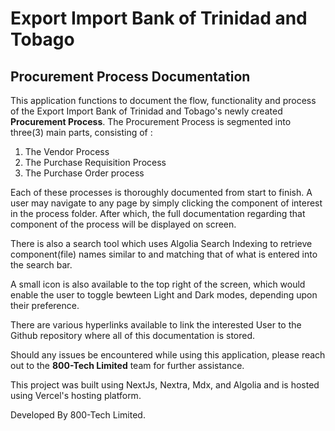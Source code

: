 # Export Import Bank of Trinidad and Tobago

## Procurement Process Documentation

This application functions to document the flow, functionality and process of the Export Import Bank of Trinidad and Tobago's newly created **Procurement Process**. The Procurement Process is segmented into three(3) main parts, consisting of :

1. The Vendor Process
2. The Purchase Requisition Process
3. The Purchase Order process

Each of these processes is thoroughly documented from start to finish. A user may navigate to any page by simply clicking the component of interest in the process folder. After which, the full documentation
regarding that component of the process will be displayed on screen.

There is also a search tool which uses Algolia Search Indexing to retrieve component(file) names similar to and matching that of what is entered into the search bar.

A small icon is also available to the top right of the screen, which would enable the user to toggle bewteen Light and Dark modes, depending upon their preference.

There are various hyperlinks available to link the interested User to the Github repository where all of this documentation is stored.

Should any issues be encountered while using this application, please reach out to the **800-Tech Limited** team for further assistance.

This project was built using NextJs, Nextra, Mdx, and Algolia and is hosted using Vercel's hosting platform.

Developed By 800-Tech Limited.
